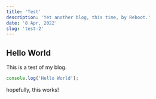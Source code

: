```yaml
---
title: 'Test'
description: 'Yet another blog, this time, by Reboot.'
date: '8 Apr, 2022'
slug: 'test-2'
---
```


## Hello World

This is a test of my blog.

```js
console.log('Hello World');
```

hopefully, this works!
